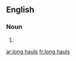 ==English==

===Noun===
{{head|en|plural}}

# {{plural of|long haul|lang=en|nocat=1}}

[[ar:long hauls]]
[[fr:long hauls]]
